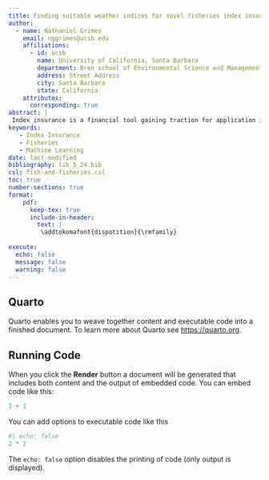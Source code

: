 ```yaml
---
title: Finding suitable weather indices for novel fisheries index insurance using machine learning
author: 
  - name: Nathaniel Grimes
    email: nggrimes@ucsb.edu
    affiliations:
      - id: ucsb
        name: University of California, Santa Barbara
        department: Bren school of Environmental Science and Management
        address: Street Address
        city: Santa Barbara
        state: California
    attributes:
      corresponding: true
abstract: |
 Index insurance is a financial tool gaining traction for application in fisheries. It will cover fishers losses under extreme weather events that impact fishery productivity. This is the first assessment to determine the feasibility of such programs and whether suitable indices exist.
keywords:
   - Index Insurance
   - Fisheries
   - Machine Learning
date: last-modified
bibliography: lib_5_24.bib
csl: fish-and-fisheries.csl
toc: true
number-sections: true
format:
    pdf:
      keep-tex: true
      include-in-header:
        text: |
         \addtokomafont{dispotition}{\rmfamily}
    
execute:
  echo: false
  message: false
  warning: false
---
```


## Quarto

Quarto enables you to weave together content and executable code into a finished document. To learn more about Quarto see <https://quarto.org>.

## Running Code

When you click the **Render** button a document will be generated that includes both content and the output of embedded code. You can embed code like this:

```r
1 + 1
```

You can add options to executable code like this

```r
#| echo: false
2 * 2
```

The `echo: false` option disables the printing of code (only output is displayed).

